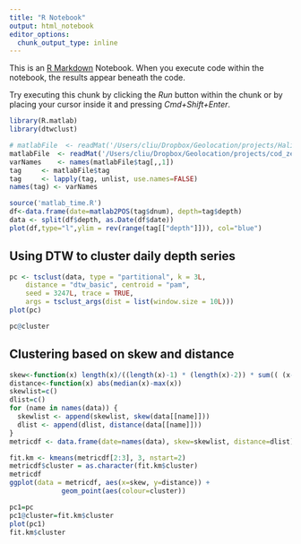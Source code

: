 ```yaml
---
title: "R Notebook"
output: html_notebook
editor_options: 
  chunk_output_type: inline
---
```


This is an [R Markdown](http://rmarkdown.rstudio.com) Notebook. When you execute code within the notebook, the results appear beneath the code. 

Try executing this chunk by clicking the *Run* button within the chunk or by placing your cursor inside it and pressing *Cmd+Shift+Enter*. 

```r
library(R.matlab)
library(dtwclust)
```

```r
# matlabFile  <- readMat('/Users/cliu/Dropbox/Geolocation/projects/Halibut/Maine Atlantic halibut analyses/preprocessing/processed_tags/10_raw.mat')
matlabFile  <- readMat('/Users/cliu/Dropbox/Geolocation/projects/cod_zemeckis/tag_data/13_raw.mat')
varNames    <- names(matlabFile$tag[,,1])
tag     <- matlabFile$tag
tag     <- lapply(tag, unlist, use.names=FALSE)
names(tag) <- varNames
```

```r
source('matlab_time.R')
df<-data.frame(date=matlab2POS(tag$dnum), depth=tag$depth)
data <- split(df$depth, as.Date(df$date))
plot(df,type="l",ylim = rev(range(tag[["depth"]])), col="blue")
```

## Using DTW to cluster daily depth series

```r
pc <- tsclust(data, type = "partitional", k = 3L,
    distance = "dtw_basic", centroid = "pam",
    seed = 3247L, trace = TRUE,
    args = tsclust_args(dist = list(window.size = 10L)))
plot(pc)

```

```r
pc@cluster
```

## Clustering based on skew and distance

```r
skew<-function(x) length(x)/((length(x)-1) * (length(x)-2)) * sum(( (x-mean(x))/sd(x) )^3 )
distance<-function(x) abs(median(x)-max(x))
skewlist=c()
dlist=c()
for (name in names(data)) {
  skewlist <- append(skewlist, skew(data[[name]]))
  dlist <- append(dlist, distance(data[[name]]))
}
metricdf <- data.frame(date=names(data), skew=skewlist, distance=dlist)

```

```r
fit.km <- kmeans(metricdf[2:3], 3, nstart=2)
metricdf$cluster = as.character(fit.km$cluster)
metricdf
ggplot(data = metricdf, aes(x=skew, y=distance)) + 
             geom_point(aes(colour=cluster))
```

```r
pc1=pc
pc1@cluster=fit.km$cluster
plot(pc1)
fit.km$cluster
```



